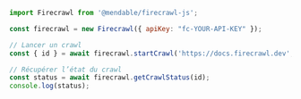 ```js Node.js
import Firecrawl from '@mendable/firecrawl-js';

const firecrawl = new Firecrawl({ apiKey: "fc-YOUR-API-KEY" });

// Lancer un crawl
const { id } = await firecrawl.startCrawl('https://docs.firecrawl.dev', { limit: 5 });

// Récupérer l’état du crawl
const status = await firecrawl.getCrawlStatus(id);
console.log(status);
```
